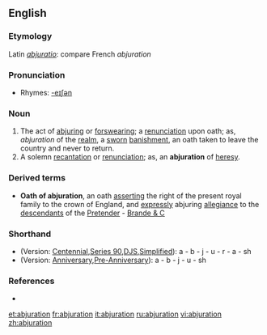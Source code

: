 ==English==

===Etymology===
Latin ''[[abjuratio]]'': compare French ''abjuration''

===Pronunciation===
*Rhymes: [[Rhymes:English:-eɪʃǝn|-eɪʃǝn]]

===Noun===
{{en-noun}}

# The act of [[abjuring]] or [[forswearing]]; a [[renunciation]] upon oath; as, ''abjuration'' of the [[realm]], a [[sworn]] [[banishment]], an oath taken to leave the country and never to return.
# A solemn [[recantation]] or [[renunciation]]; as, an '''abjuration''' of [[heresy]].

===Derived terms===
*'''Oath of abjuration''', an oath [[asserting]] the right of the present royal family to the crown of England, and [[expressly]] abjuring [[allegiance]] to the [[descendants]] of the [[Pretender]] - [[Brande & C]]

===Shorthand===
* (Version: [http://en.wikipedia.org/wiki/Gregg_Shorthand#Centennial_Gregg_Shorthand Centennial],[http://en.wikipedia.org/wiki/Gregg_Shorthand#Series_90_Gregg_Shorthand  Series 90],[http://en.wikipedia.org/wiki/Gregg_Shorthand#Diamond_Jubilee_Gregg_Shorthand  DJS],[http://en.wikipedia.org/wiki/Gregg_Shorthand#Simplified_Gregg_Shorthand Simplified]): a - b - j - u - r - a - sh
* (Version: [http://en.wikipedia.org/wiki/Gregg_Shorthand#Anniversary_Gregg_Shorthand Anniversary],[http://en.wikipedia.org/wiki/Gregg_Shorthand#Pre-Anniversary_Gregg_Shorthand Pre-Anniversary]): a - b - j - u - sh

===References===
*{{R:1913}}

[[et:abjuration]]
[[fr:abjuration]]
[[it:abjuration]]
[[ru:abjuration]]
[[vi:abjuration]]
[[zh:abjuration]]